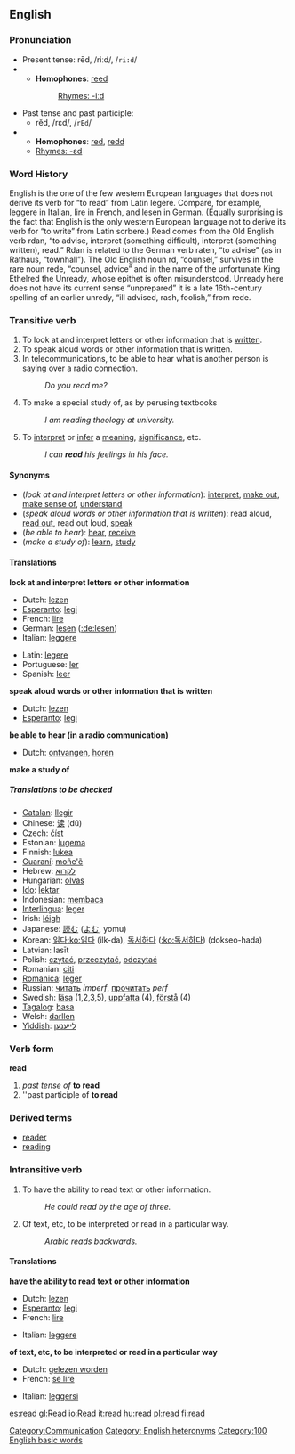 ==English==
===Pronunciation===
*Present tense: rēd, /riːd/, /<tt>ri:d</tt>/
*{{audio|en-us-read.ogg|Audio (US)}}
**'''Homophones''': [[reed]]
**:[[Rhymes:English:-iːd|Rhymes: -iːd]]
*Past tense and past participle:
**rĕd, /rɛd/, /<tt>rEd</tt>/
*{{audio|en-us-read-past.ogg|Audio (US)}}
**'''Homophones''': [[red]], [[redd]]
**[[Rhymes:English:-ɛd|Rhymes: -ɛd]]

===Word History===
English is the one of the few western European languages that does not derive its verb for “to read” from Latin legere. Compare, for example, leggere in Italian, lire in French, and lesen in German. (Equally surprising is the fact that English is the only western European language not to derive its verb for “to write” from Latin scrbere.) Read comes from the Old English verb rdan, “to advise, interpret (something difficult), interpret (something written), read.” Rdan is related to the German verb raten, “to advise” (as in Rathaus, “townhall”). The Old English noun rd, “counsel,” survives in the rare noun rede, “counsel, advice” and in the name of the unfortunate King Ethelred the Unready, whose epithet is often misunderstood. Unready here does not have its current sense “unprepared” it is a late 16th-century spelling of an earlier unredy, “ill advised, rash, foolish,” from rede.
<!-- http://dictionary.reference.com/search?q=read -->

===Transitive verb===
{{en-infl-irreg|read|reads|reading|read|read}}

#To look at and interpret letters or other information that is [[written]].
#To speak aloud words or other information that is written.
#In telecommunications, to be able to hear what is another person is saying over a radio connection.
#:''Do you read me?''
#To make a special study of, as by perusing textbooks
#:''I am reading theology at university.''
#To [[interpret]] or [[infer]] a [[meaning]], [[significance]], etc.
#:''I can  '''read''' his feelings in his face.''

====Synonyms====
*(''look at and interpret letters or other information''): [[interpret]], [[make out]], [[make sense of]], [[understand]]
*(''speak aloud words or other information that is written''): read aloud, [[read out]], read out loud, [[speak]]
*(''be able to hear''): [[hear]], [[receive]]
*(''make a study of''): [[learn]], [[study]]

====Translations====

'''look at and interpret letters or other information'''
{{top}}
*Dutch: [[lezen]]
*[[Esperanto]]: [[legi]]
*French: [[lire#French|lire]]
*German: [[lesen]] ([[:de:lesen]])
*Italian: [[leggere]]
{{mid}}
*Latin: [[legere]]
*Portuguese: [[ler]]
*Spanish: [[leer#Spanish|leer]]
{{bottom}}

'''speak aloud words or other information that is written'''
{{top}}
*Dutch: [[lezen]]
*[[Esperanto]]: [[legi]]
{{mid}}
{{bottom}}

'''be able to hear (in a radio communication)'''
{{top}}
*Dutch: [[ontvangen]], [[horen]]
{{mid}}
{{bottom}}

'''make a study of'''
{{top}}
{{mid}}
{{bottom}}

=====Translations to be checked=====
<!--Remove this section once all of the translations below have been moved into the tables above.-->
{{checktrans}}

*[[Catalan]]: [[llegir]]
*Chinese: [[读]] (dú)
*Czech: [[číst]]
*Estonian: [[lugema]]
*Finnish: [[lukea]]
*[[Guaraní]]: [[moñe'ẽ]]
*Hebrew: [[לקרוא]]
*Hungarian: [[olvas]]
*[[Ido]]: [[lektar]]
*Indonesian: [[baca|membaca]]
*[[Interlingua]]: [[leger]]
*Irish: [[léigh]]
*Japanese: [[読む]] ([[よむ]], yomu)
*Korean: [[읽다]][[:ko:읽다]] (ilk-da), [[독서하다]] ([[:ko:독서하다]]) (dokseo-hada)
*Latvian: lasīt
*Polish: [[czytać]], [[przeczytać]], [[odczytać]] 
*Romanian: [[citi]]
*[[Romanica]]: [[leger]]
*Russian: [[читать]] ''imperf'', [[прочитать]] ''perf''
*Swedish: [[läsa]] (1,2,3,5), [[uppfatta]] (4), [[förstå]] (4)
*[[Tagalog]]: [[basa]]
*Welsh: [[darllen]]
*[[Yiddish]]: [[לײענען]]

===Verb form===
'''read'''

#''past tense of'' '''to read'''
#''past participle of '''to read'''

<!--NOTE: Do not add translations here; these belong in the conjugations of the various translations given for the infinitive senses above
====Translations====
*Dutch: [[las]], [[lazen]]
*Esperanto: [[legis]]
*Ido: [[lektis]]
*Swedish: [[läste]] (1,2,3,5), [[förstod]] (4), [[uppfattade]] (4)

===Verb===
'''read'''

# past participle of ''to read''

===Translations===
*Dutch: [[gelezen]]
*Swedish: [[läst]] (1,2,3,5), [[förstått]] (4), [[uppfattat]] (4)
-->
===Derived terms===
*[[reader]]
*[[reading]]

===Intransitive verb===
{{en-infl-irreg|read|reads|reading|read|read}}

#To have the ability to read text or other information.
#:''He could read by the age of three.''
#Of text, etc, to be interpreted or read in a particular way.
#:''Arabic reads backwards.''

====Translations====

'''have the ability to read text or other information'''
{{top}}
*Dutch: [[lezen]]
*[[Esperanto]]: [[legi]]
*French: [[lire#French|lire]]
{{mid}}
*Italian: [[leggere]]
{{bottom}}

'''of text, etc, to be interpreted or read in a particular way'''
{{top}}
*Dutch: [[gelezen worden]]
*French: [[se lire]]
{{mid}}
*Italian: [[leggersi]]
{{bottom}}

[[Category:Communication]]
[[Category: English heteronyms]]
[[Category:100 English basic words]]

[[es:read]]
[[gl:Read]]
[[io:Read]]
[[it:read]]
[[hu:read]]
[[pl:read]]
[[fi:read]]